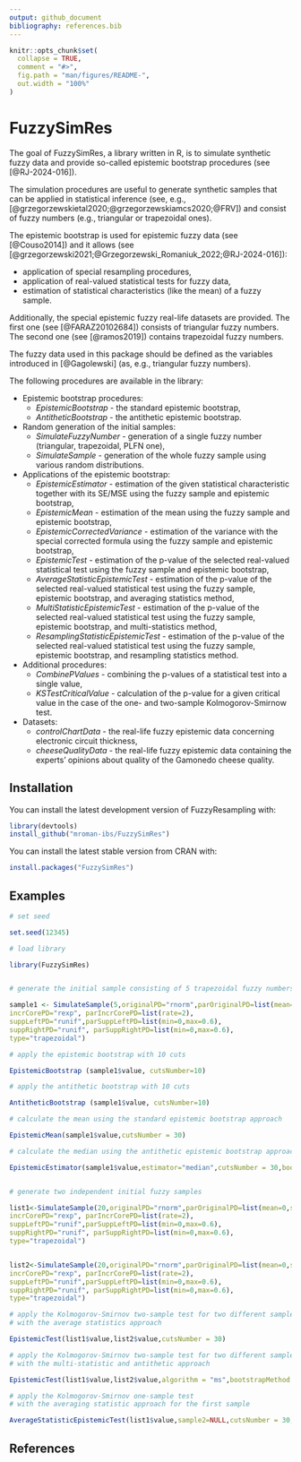 ```yaml
---
output: github_document
bibliography: references.bib
---
```


<!-- README.md is generated from README.Rmd. Please edit that file -->

```r
knitr::opts_chunk$set(
  collapse = TRUE,
  comment = "#>",
  fig.path = "man/figures/README-",
  out.width = "100%"
)
```

# FuzzySimRes


The goal of FuzzySimRes, a library written in R, is to simulate synthetic fuzzy data and
provide so-called epistemic bootstrap procedures (see [@RJ-2024-016]).

The simulation procedures are useful to generate synthetic samples that can be applied in statistical inference (see, e.g., [@grzegorzewskietal2020;@grzegorzewskiamcs2020;@FRV]) and consist of fuzzy numbers (e.g., triangular or trapezoidal ones).

The epistemic bootstrap is used for epistemic fuzzy data (see [@Couso2014]) and it allows (see [@grzegorzewski2021;@Grzegorzewski_Romaniuk_2022;@RJ-2024-016]):

+ application of special resampling procedures, 
+ application of real-valued statistical tests for fuzzy data,
+ estimation of statistical characteristics (like the mean) of a fuzzy sample.

Additionally, the special epistemic fuzzy real-life datasets are provided. The first one (see [@FARAZ20102684]) consists of triangular fuzzy numbers. The second one (see [@ramos2019]) contains trapezoidal fuzzy numbers.

The fuzzy data used in this package should be defined as the variables introduced in [@Gagolewski] (as, e.g., triangular fuzzy numbers).

The following procedures are available in the library:

+ Epistemic bootstrap procedures:
  + *EpistemicBootstrap* - the standard epistemic bootstrap,
  + *AntitheticBootstrap* - the antithetic epistemic bootstrap.
  
+ Random generation of the initial samples:  
  + *SimulateFuzzyNumber* - generation of a single fuzzy number (triangular, trapezoidal, PLFN one),
  + *SimulateSample* - generation of the whole fuzzy sample using various random distributions.
  
+ Applications of the epistemic bootstrap: 
  + *EpistemicEstimator* - estimation of the given statistical characteristic together with its SE/MSE using the fuzzy sample and epistemic bootstrap,
  + *EpistemicMean* - estimation of the mean using the fuzzy sample and epistemic bootstrap,
  + *EpistemicCorrectedVariance* - estimation of the variance with the special corrected formula using the fuzzy sample and epistemic bootstrap,
  + *EpistemicTest* - estimation of the p-value of the selected real-valued statistical test using the fuzzy sample and epistemic bootstrap,
  + *AverageStatisticEpistemicTest* - estimation of the p-value of the selected real-valued statistical test using the fuzzy sample, epistemic bootstrap, and averaging statistics method,
  + *MultiStatisticEpistemicTest* - estimation of the p-value of the selected real-valued statistical test using the fuzzy sample, epistemic bootstrap, and multi-statistics method,
  + *ResamplingStatisticEpistemicTest* - estimation of the p-value of the selected real-valued statistical test using the fuzzy sample, epistemic bootstrap, and resampling statistics method.
  


+ Additional procedures:
  + *CombinePValues* - combining the p-values of a statistical test into a single value,
  + *KSTestCriticalValue* - calculation of the p-value for a given critical value in the case of the one- and two-sample Kolmogorov-Smirnow test.
  
+ Datasets:
  + *controlChartData* - the real-life fuzzy epistemic data concerning electronic circuit thickness,
  + *cheeseQualityData* - the real-life fuzzy epistemic data containing the experts' opinions about quality of the Gamonedo cheese quality.


## Installation

You can install the latest development version of FuzzyResampling with:

``` r
library(devtools)
install_github("mroman-ibs/FuzzySimRes")
```


You can install the latest stable version from CRAN with:

``` r
install.packages("FuzzySimRes")
```

## Examples


``` r
# set seed

set.seed(12345)

# load library

library(FuzzySimRes)


# generate the initial sample consisting of 5 trapezoidal fuzzy numbers

sample1 <- SimulateSample(5,originalPD="rnorm",parOriginalPD=list(mean=0,sd=1),
incrCorePD="rexp", parIncrCorePD=list(rate=2),
suppLeftPD="runif",parSuppLeftPD=list(min=0,max=0.6),
suppRightPD="runif", parSuppRightPD=list(min=0,max=0.6),
type="trapezoidal")

# apply the epistemic bootstrap with 10 cuts

EpistemicBootstrap (sample1$value, cutsNumber=10)

# apply the antithetic bootstrap with 10 cuts

AntitheticBootstrap (sample1$value, cutsNumber=10)

# calculate the mean using the standard epistemic bootstrap approach

EpistemicMean(sample1$value,cutsNumber = 30)

# calculate the median using the antithetic epistemic bootstrap approach

EpistemicEstimator(sample1$value,estimator="median",cutsNumber = 30,bootstrapMethod="anti")


# generate two independent initial fuzzy samples

list1<-SimulateSample(20,originalPD="rnorm",parOriginalPD=list(mean=0,sd=1),
incrCorePD="rexp", parIncrCorePD=list(rate=2),
suppLeftPD="runif",parSuppLeftPD=list(min=0,max=0.6),
suppRightPD="runif", parSuppRightPD=list(min=0,max=0.6),
type="trapezoidal")


list2<-SimulateSample(20,originalPD="rnorm",parOriginalPD=list(mean=0,sd=1),
incrCorePD="rexp", parIncrCorePD=list(rate=2),
suppLeftPD="runif",parSuppLeftPD=list(min=0,max=0.6),
suppRightPD="runif", parSuppRightPD=list(min=0,max=0.6),
type="trapezoidal")

# apply the Kolmogorov-Smirnov two-sample test for two different samples
# with the average statistics approach

EpistemicTest(list1$value,list2$value,cutsNumber = 30)

# apply the Kolmogorov-Smirnov two-sample test for two different samples
# with the multi-statistic and antithetic approach

EpistemicTest(list1$value,list2$value,algorithm = "ms",bootstrapMethod = "anti")

# apply the Kolmogorov-Smirnov one-sample test
# with the averaging statistic approach for the first sample

AverageStatisticEpistemicTest(list1$value,sample2=NULL,cutsNumber = 30,y="pnorm")

```

## References
